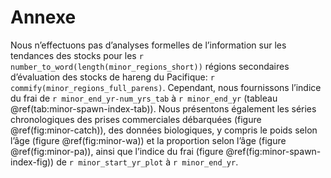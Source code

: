# Annexe\label{sec:app-minor}

Nous n'effectuons pas d'analyses formelles de l'information sur les tendances des stocks pour les `r number_to_word(length(minor_regions_short))` régions secondaires d'évaluation des stocks de hareng du Pacifique:
`r commify(minor_regions_full_parens)`.
Cependant, nous fournissons l'indice du frai de `r minor_end_yr-num_yrs_tab` à `r minor_end_yr` (tableau \@ref(tab:minor-spawn-index-tab)).
Nous présentons également les séries chronologiques des prises commerciales débarquées (figure \@ref(fig:minor-catch)),
des données biologiques, y compris le poids selon l'âge (figure \@ref(fig:minor-wa)) et la proportion selon l'âge (figure \@ref(fig:minor-pa)),
ainsi que l'indice du frai (figure \@ref(fig:minor-spawn-index-fig)) de `r minor_start_yr_plot` à `r minor_end_yr`.
